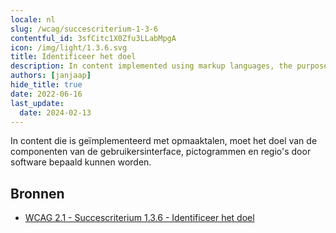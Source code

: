 ```yaml
---
locale: nl
slug: /wcag/succescriterium-1-3-6
contentful_id: 3sfCitc1X0Zfu3LLabMpgA
icon: /img/light/1.3.6.svg
title: Identificeer het doel
description: In content implemented using markup languages, the purpose of User Interface Components, icons, and regions can be programmatically determined.
authors: [janjaap]
hide_title: true
date: 2022-06-16
last_update:
  date: 2024-02-13
---
```


<Hero
  title="Identificeer het doel"
  image="/img/light/1.3.6.svg"
  alt="WCAG 1.3.6 icon"
  prefix="Succescriterium 1.3.6"
  suffix="Niveau AAA"
/>

In content die is geïmplementeerd met opmaaktalen, moet het doel van de componenten van de gebruikersinterface, pictogrammen en regio's door software bepaald kunnen worden.

## Bronnen

- [WCAG 2.1 - Succescriterium 1.3.6 - Identificeer het doel](https://www.w3.org/Translations/WCAG21-nl/#identificeer-het-doel)
